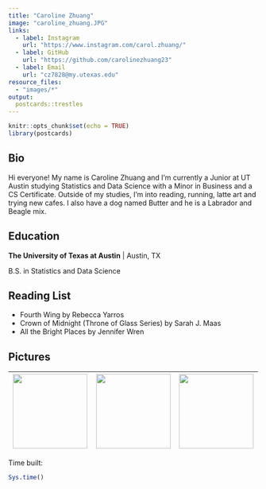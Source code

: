 ```yaml
---
title: "Caroline Zhuang"
image: "caroline_zhuang.JPG"
links:
  - label: Instagram
    url: "https://www.instagram.com/carol.zhuang/"
  - label: GitHub
    url: "https://github.com/carolinezhuang23"
  - label: Email
    url: "cz7828@my.utexas.edu"
resource_files:
  - "images/*"
output:
  postcards::trestles
---
```


```r
knitr::opts_chunk$set(echo = TRUE)
library(postcards)
```


 
## Bio

Hi everyone! My name is Caroline Zhuang and I'm currently a Junior at UT Austin
studying Statistics and Data Science with a Minor in Business and a CS 
Certificate. Outside of my studies, I'm into reading, running, latte art and 
trying new cafes. I also have a dog named Butter and he is a Labrador and Beagle 
mix. 

## Education

**The University of Texas at Austin** | Austin, TX

B.S. in Statistics and Data Science

## Reading List
* Fourth Wing by Rebecca Yarros
* Crown of Midnight (Throne of Glass Series) by Sarah J. Maas 
* All the Bright Places by Jennifer Wren

## Pictures

| ![](images/butter.jpg){width=150px} | ![](images/latte.jpg){width=150px} | ![](images/fourthwing.jpg){width=150px}
|----------------------------|----------------------------|----------------------------|





Time built:
```r
Sys.time()
```
